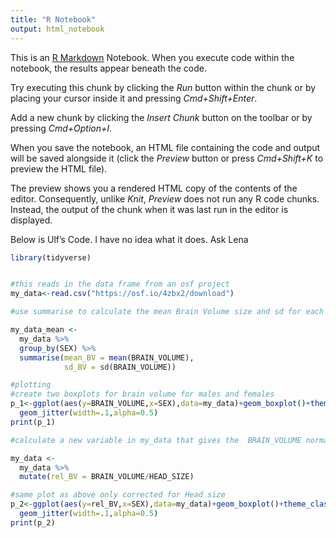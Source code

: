 ```yaml
---
title: "R Notebook"
output: html_notebook
---
```


This is an [R Markdown](http://rmarkdown.rstudio.com) Notebook. When you execute code within the notebook, the results appear beneath the code. 

Try executing this chunk by clicking the *Run* button within the chunk or by placing your cursor inside it and pressing *Cmd+Shift+Enter*. 


Add a new chunk by clicking the *Insert Chunk* button on the toolbar or by pressing *Cmd+Option+I*.

When you save the notebook, an HTML file containing the code and output will be saved alongside it (click the *Preview* button or press *Cmd+Shift+K* to preview the HTML file). 

The preview shows you a rendered HTML copy of the contents of the editor. Consequently, unlike *Knit*, *Preview* does not run any R code chunks. Instead, the output of the chunk when it was last run in the editor is displayed.



Below is Ulf's Code. I have no idea what it does. Ask Lena

```r
library(tidyverse)


#this reads in the data frame from an osf project
my_data<-read.csv("https://osf.io/4zbx2/download")

#use summarise to calculate the mean Brain Volume size and sd for each gender

my_data_mean <- 
  my_data %>% 
  group_by(SEX) %>% 
  summarise(mean_BV = mean(BRAIN_VOLUME),
            sd_BV = sd(BRAIN_VOLUME))

#plotting
#create two boxplots for brain volume for males and females
p_1<-ggplot(aes(y=BRAIN_VOLUME,x=SEX),data=my_data)+geom_boxplot()+theme_classic()+
  geom_jitter(width=.1,alpha=0.5)
print(p_1)

#calculate a new variable in my_data that gives the  BRAIN_VOLUME normalised for HEAD_SIZE

my_data <-
  my_data %>% 
  mutate(rel_BV = BRAIN_VOLUME/HEAD_SIZE)

#same plot as above only corrected for Head size
p_2<-ggplot(aes(y=rel_BV,x=SEX),data=my_data)+geom_boxplot()+theme_classic()+
  geom_jitter(width=.1,alpha=0.5)
print(p_2)

```

